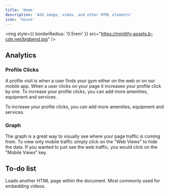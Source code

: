 ```yaml
---
title: 'Home'
description: 'Add image, video, and other HTML elements'
icon: 'house'
---
```


<img
  style={{ borderRadius: '0.5rem' }}
  src="https://mintlify-assets.b-cdn.net/bigbend.jpg"
/>

## Analytics

### Profile Clicks

A profile visit is when a user finds your gym either on the web or on our mobile app. When a user clicks on your page it increases your profile click by one. To increase your profile clicks, you can add more amenities, equipment and services.

<Tip>

To increase your profile clicks, you can add more amenities, equipment and services.
</Tip>

### Graph

The graph is a great way to visually see where your page traffic is coming from. To view only mobile traffic simply click on the "Web Views" to hide the data. If you wanted to just see the web traffic, you would click on the "Mobile Views" key. 



## To-do list


Loads another HTML page within the document. Most commonly used for embedding videos.


```

